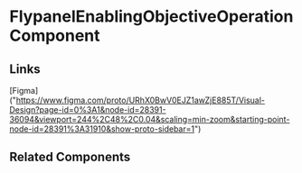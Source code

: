 <!-- flypanel-enabling-objective-operation.stories.mdx -->


<Meta title="QTD Components/evaluation/task-list-review/task-review/flypanel-enabling-objective-operation/README" component={FlypanelEnablingObjectiveOperationComponent} />

# FlypanelEnablingObjectiveOperationComponent

<ArgsTable of={FlypanelEnablingObjectiveOperationComponent} />

## Links

[Figma] ("https://www.figma.com/proto/URhX0BwV0EJZ1awZjE885T/Visual-Design?page-id=0%3A1&node-id=28391-36094&viewport=244%2C48%2C0.04&scaling=min-zoom&starting-point-node-id=28391%3A31910&show-proto-sidebar=1")

## Related Components
